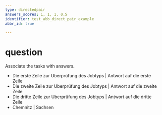 ---
type: directedpair
answers_scores: 1, 1, 1, 0.5
identifier: test_abb_direct_pair_example
abbr_id: true

---
# question
Associate the tasks with answers.

* Die erste Zeile zur Uberprüfung des Jobtyps | Antwort auf die erste Zeile
* Die zweite Zeile zur Uberprüfung des Jobtyps | Antwort auf die zweite Zeile
* Die dritte Zeile zur Uberprüfung des Jobtyps | Antwort auf die dritte Zeile
* Chemnitz | Sachsen
